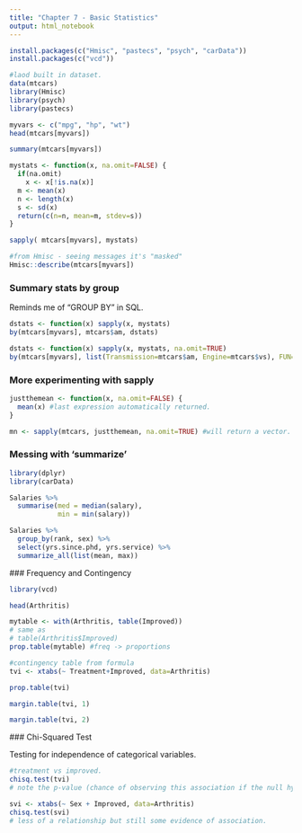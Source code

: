 ```yaml
---
title: "Chapter 7 - Basic Statistics"
output: html_notebook
---
```


```r
install.packages(c("Hmisc", "pastecs", "psych", "carData"))
install.packages(c("vcd"))

```


```r
#laod built in dataset.
data(mtcars)
library(Hmisc)
library(psych)
library(pastecs)
```


```r
myvars <- c("mpg", "hp", "wt")
head(mtcars[myvars])
```

```r
summary(mtcars[myvars])
```

```r
mystats <- function(x, na.omit=FALSE) {
  if(na.omit)
    x <- x[!is.na(x)]
  m <- mean(x)
  n <- length(x)
  s <- sd(x)
  return(c(n=n, mean=m, stdev=s))
}

sapply( mtcars[myvars], mystats)
```

```r
#from Hmisc - seeing messages it's "masked"
Hmisc::describe(mtcars[myvars])
```

### Summary stats by group

Reminds me of "GROUP BY" in SQL. 

```r
dstats <- function(x) sapply(x, mystats)
by(mtcars[myvars], mtcars$am, dstats)
```

```r
dstats <- function(x) sapply(x, mystats, na.omit=TRUE)
by(mtcars[myvars], list(Transmission=mtcars$am, Engine=mtcars$vs), FUN=dstats)
```

### More experimenting with sapply

```r
justthemean <- function(x, na.omit=FALSE) {
  mean(x) #last expression automatically returned.
}

mn <- sapply(mtcars, justthemean, na.omit=TRUE) #will return a vector. 
```

### Messing with 'summarize'

```r
library(dplyr)
library(carData)
```

```r
Salaries %>%
  summarise(med = median(salary),
            min = min(salary))
```
 
```r
Salaries %>%
  group_by(rank, sex) %>%
  select(yrs.since.phd, yrs.service) %>%
  summarize_all(list(mean, max))
```
 
 ### Frequency and Contingency
 
```r
library(vcd)
```
```r
head(Arthritis)
```
 
```r
mytable <- with(Arthritis, table(Improved))
# same as
# table(Arthritis$Improved)
prop.table(mytable) #freq -> proportions
```
 
```r
#contingency table from formula
tvi <- xtabs(~ Treatment+Improved, data=Arthritis)
```
 
```r
prop.table(tvi)
```
 
```r
margin.table(tvi, 1)
```
 
```r
margin.table(tvi, 2)
```
 
 ### Chi-Squared Test

Testing for independence of categorical variables. 
 
```r
#treatment vs improved. 
chisq.test(tvi)
# note the p-value (chance of observing this association if the null hypothesis holds) is very low. 
```
 
```r
svi <- xtabs(~ Sex + Improved, data=Arthritis)
chisq.test(svi)
# less of a relationship but still some evidence of association. 
```
 
 